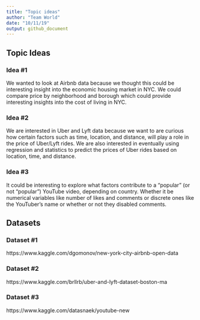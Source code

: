 ```yaml
---
title: "Topic ideas"
author: "Team World"
date: "10/11/19"
output: github_document
---
```


## Topic Ideas

### Idea #1

We wanted to look at Airbnb data because we thought this could be interesting insight into the economic housing market in NYC. We could compare price by neighborhood and borough which could provide interesting insights into the cost of living in NYC.

### Idea #2 

We are interested in Uber and Lyft data because we want to are curious how certain factors such as time, location, and distance, will play a role in the price of Uber/Lyft rides. We are also interested in eventually using regression and statistics to predict the prices of Uber rides based on location, time, and distance.

### Idea #3

It could be interesting to explore what factors contribute to a "popular" (or not "popular") YouTube video, depending on country. Whether it be numerical variables like number of likes and comments or discrete ones like the YouTuber's name or whether or not they disabled comments.

## Datasets

### Dataset #1
https://www.kaggle.com/dgomonov/new-york-city-airbnb-open-data

### Dataset #2
https://www.kaggle.com/brllrb/uber-and-lyft-dataset-boston-ma

### Dataset #3
https://www.kaggle.com/datasnaek/youtube-new